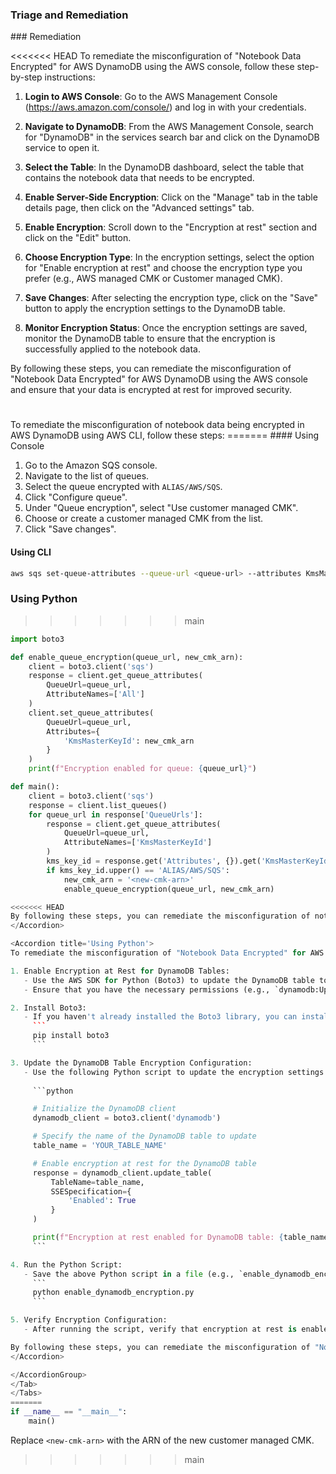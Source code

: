 
### Triage and Remediation
<Tabs>
<Tab title='Remediation'>
### Remediation

<<<<<<< HEAD
<AccordionGroup>
<Accordion title='Using Console' defaultOpen='true'>
To remediate the misconfiguration of "Notebook Data Encrypted" for AWS DynamoDB using the AWS console, follow these step-by-step instructions:

1. **Login to AWS Console**: Go to the AWS Management Console (https://aws.amazon.com/console/) and log in with your credentials.

2. **Navigate to DynamoDB**: From the AWS Management Console, search for "DynamoDB" in the services search bar and click on the DynamoDB service to open it.

3. **Select the Table**: In the DynamoDB dashboard, select the table that contains the notebook data that needs to be encrypted.

4. **Enable Server-Side Encryption**: Click on the "Manage" tab in the table details page, then click on the "Advanced settings" tab.

5. **Enable Encryption**: Scroll down to the "Encryption at rest" section and click on the "Edit" button.

6. **Choose Encryption Type**: In the encryption settings, select the option for "Enable encryption at rest" and choose the encryption type you prefer (e.g., AWS managed CMK or Customer managed CMK).

7. **Save Changes**: After selecting the encryption type, click on the "Save" button to apply the encryption settings to the DynamoDB table.

8. **Monitor Encryption Status**: Once the encryption settings are saved, monitor the DynamoDB table to ensure that the encryption is successfully applied to the notebook data.

By following these steps, you can remediate the misconfiguration of "Notebook Data Encrypted" for AWS DynamoDB using the AWS console and ensure that your data is encrypted at rest for improved security.

#
</Accordion>

<Accordion title='Using CLI'>
To remediate the misconfiguration of notebook data being encrypted in AWS DynamoDB using AWS CLI, follow these steps:
=======
#### Using Console

1. Go to the Amazon SQS console.
2. Navigate to the list of queues.
3. Select the queue encrypted with `ALIAS/AWS/SQS`.
4. Click "Configure queue".
5. Under "Queue encryption", select "Use customer managed CMK".
6. Choose or create a customer managed CMK from the list.
7. Click "Save changes".

#### Using CLI
```bash
aws sqs set-queue-attributes --queue-url <queue-url> --attributes KmsMasterKeyId=<new-cmk-arn>
```

### Using Python
>>>>>>> main

```python
import boto3

def enable_queue_encryption(queue_url, new_cmk_arn):
    client = boto3.client('sqs')
    response = client.get_queue_attributes(
        QueueUrl=queue_url,
        AttributeNames=['All']
    )
    client.set_queue_attributes(
        QueueUrl=queue_url,
        Attributes={
            'KmsMasterKeyId': new_cmk_arn
        }
    )
    print(f"Encryption enabled for queue: {queue_url}")

def main():
    client = boto3.client('sqs')
    response = client.list_queues()
    for queue_url in response['QueueUrls']:
        response = client.get_queue_attributes(
            QueueUrl=queue_url,
            AttributeNames=['KmsMasterKeyId']
        )
        kms_key_id = response.get('Attributes', {}).get('KmsMasterKeyId', '')
        if kms_key_id.upper() == 'ALIAS/AWS/SQS':
            new_cmk_arn = '<new-cmk-arn>'
            enable_queue_encryption(queue_url, new_cmk_arn)

<<<<<<< HEAD
By following these steps, you can remediate the misconfiguration of notebook data being encrypted in AWS DynamoDB using AWS CLI.
</Accordion>

<Accordion title='Using Python'>
To remediate the misconfiguration of "Notebook Data Encrypted" for AWS DynamoDB using Python, you can follow these steps:

1. Enable Encryption at Rest for DynamoDB Tables:
   - Use the AWS SDK for Python (Boto3) to update the DynamoDB table to enable encryption at rest.
   - Ensure that you have the necessary permissions (e.g., `dynamodb:UpdateTable`) to make changes to the DynamoDB table.

2. Install Boto3:
   - If you haven't already installed the Boto3 library, you can install it using pip:
     ```
     pip install boto3
     ```

3. Update the DynamoDB Table Encryption Configuration:
   - Use the following Python script to update the encryption settings for the DynamoDB table. Replace `table_name` with the name of your DynamoDB table.
   
     ```python

     # Initialize the DynamoDB client
     dynamodb_client = boto3.client('dynamodb')

     # Specify the name of the DynamoDB table to update
     table_name = 'YOUR_TABLE_NAME'

     # Enable encryption at rest for the DynamoDB table
     response = dynamodb_client.update_table(
         TableName=table_name,
         SSESpecification={
             'Enabled': True
         }
     )

     print(f"Encryption at rest enabled for DynamoDB table: {table_name}")
     ```

4. Run the Python Script:
   - Save the above Python script in a file (e.g., `enable_dynamodb_encryption.py`) and run it using the Python interpreter.
     ```
     python enable_dynamodb_encryption.py
     ```

5. Verify Encryption Configuration:
   - After running the script, verify that encryption at rest is enabled for the specified DynamoDB table by checking the table settings in the AWS Management Console or using the AWS CLI.

By following these steps, you can remediate the misconfiguration of "Notebook Data Encrypted" for AWS DynamoDB by enabling encryption at rest for the DynamoDB table using Python and the Boto3 SDK.
</Accordion>

</AccordionGroup>
</Tab>
</Tabs>
=======
if __name__ == "__main__":
    main()
```

Replace `<new-cmk-arn>` with the ARN of the new customer managed CMK.
>>>>>>> main
